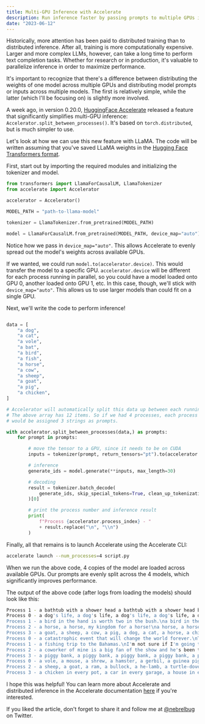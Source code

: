 ```yaml
---
title: Multi-GPU Inference with Accelerate
description: Run inference faster by passing prompts to multiple GPUs in parallel.
date: "2023-06-12"
---
```


Historically, more attention has been paid to distributed training than to distributed inference. After all, training is more computationally expensive. Larger and more complex LLMs, however, can take a long time to perform text completion tasks. Whether for research or in production, it's valuable to parallelize inference in order to maximize performance.

It's important to recognize that there's a difference between distributing the weights of one model across multiple GPUs and distributing model prompts or inputs across multiple models. The first is relatively simple, while the latter (which I'll be focusing on) is slightly more involved.

A week ago, in version 0.20.0, [HuggingFace Accelerate](https://huggingface.co/docs/accelerate/index) released a feature that significantly simplifies multi-GPU inference: `Accelerator.split_between_processes()`. It's based on `torch.distributed`, but is much simpler to use.

Let's look at how we can use this new feature with LLaMA. The code will be written assuming that you've saved LLaMA weights in the [Hugging Face Transformers format](https://huggingface.co/docs/transformers/main/model_doc/llama).

First, start out by importing the required modules and initializing the tokenizer and model.

```python
from transformers import LlamaForCausalLM, LlamaTokenizer
from accelerate import Accelerator

accelerator = Accelerator()

MODEL_PATH = "path-to-llama-model"

tokenizer = LlamaTokenizer.from_pretrained(MODEL_PATH)

model = LlamaForCausalLM.from_pretrained(MODEL_PATH, device_map="auto")
```

Notice how we pass in `device_map="auto"`. This allows Accelerate to evenly spread out the model's weights across available GPUs.

If we wanted, we could run `model.to(accelerator.device)`. This would transfer the model to a specific GPU. `accelerator.device` will be different for each process running in parallel, so you could have a model loaded onto GPU 0, another loaded onto GPU 1, etc. In this case, though, we'll stick with `device_map="auto"`. This allows us to use larger models than could fit on a single GPU.

Next, we'll write the code to perform inference!

```python

data = [
    "a dog",
    "a cat",
    "a vole",
    "a bat",
    "a bird",
    "a fish",
    "a horse",
    "a cow",
    "a sheep",
    "a goat",
    "a pig",
    "a chicken",
]

# Accelerator will automatically split this data up between each running process.
# The above array has 12 items. So if we had 4 processes, each process
# would be assigned 3 strings as prompts.

with accelerator.split_between_processes(data,) as prompts:
    for prompt in prompts:

        # move the tensor to a GPU, since it needs to be on CUDA
        inputs = tokenizer(prompt, return_tensors="pt").to(accelerator.device)

        # inference
        generate_ids = model.generate(**inputs, max_length=30)

        # decoding
        result = tokenizer.batch_decode(
            generate_ids, skip_special_tokens=True, clean_up_tokenization_spaces=False
        )[0]

        # print the process number and inference result
        print(
            f"Process {accelerator.process_index} - "
            + result.replace("\n", "\\n")
        )

```

Finally, all that remains is to launch Accelerate using the Accelerate CLI:

```bash
accelerate launch --num_processes=4 script.py
```

When we run the above code, 4 copies of the model are loaded across available GPUs. Our prompts are evenly split across the 4 models, which significantly improves performance.

The output of the above code (after logs from loading the models) should look like this:

```bash
Process 1 - a bathtub with a shower head a bathtub with a shower head bathtub with shower head and handheld
Process 0 - a dog's life, a dog's life, a dog's life, a dog's life, a dog's life
Process 1 - a bird in the hand is worth two in the bush.\na bird in the hand is worth two in the bush.\na bird in
Process 2 - a horse, a horse, my kingdom for a horse!\na horse, a horse, my kingdom for a horse!\na horse,
Process 3 - a goat, a sheep, a cow, a pig, a dog, a cat, a horse, a chicken, a du
Process 0 - a catastrophic event that will change the world forever.\nThe world is in the grip of a global pandemic.\nThe
Process 1 - a fishing trip to the Bahamas.\nI'm not sure if I'm going to be able to make it.\n
Process 2 - a coworker of mine is a big fan of the show and he's been trying to get me to watch it. I've
Process 3 - a piggy bank, a piggy bank, a piggy bank, a piggy bank, a piggy bank
Process 0 - a vole, a mouse, a shrew, a hamster, a gerbil, a guinea pig, a rabbit,
Process 2 - a sheep, a goat, a ram, a bullock, a he-lamb, a turtle-dove, and
Process 3 - a chicken in every pot, a car in every garage, a house in every backyard, a job for every man, a college
```

I hope this was helpful! You can learn more about Accelerate and distributed inference in the Accelerate documentation [here](https://huggingface.co/docs/accelerate/usage_guides/distributed_inference) if you're interested.

If you liked the article, don't forget to share it and follow me at [@nebrelbug](https://twitter.com/nebrelbug) on Twitter.
